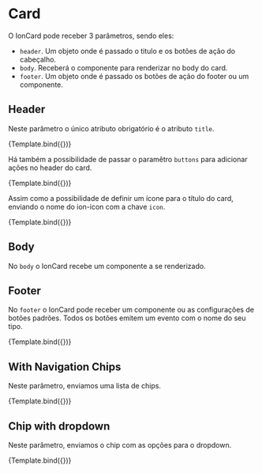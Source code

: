 
<Meta title="Ion/Data Display/Card" component={CardIonComponent} />


# Card

O IonCard pode receber 3 parâmetros, sendo eles:

- `header`. Um objeto onde é passado o titulo e os botões de ação do cabeçalho.
- `body`. Receberá o componente para renderizar no body do card.
- `footer`. Um objeto onde é passado os botões de ação do footer ou um componente.

## Header

Neste parâmetro o único atributo obrigatório é o atributo `title`.

<Canvas>
  <Story
    name="Without Buttons"
    args={{
      configuration: {
        header: {
          title: 'Com risco de atraso',
        },
      },
    }}
    decorators={[
      moduleMetadata({
        declarations: [ChipComponent, InfoBadgeComponent],
        imports: [CommonModule, ButtonModule],
      }),
    ]}
  >
    {Template.bind({})}
  </Story>
</Canvas>

Há também a possibilidade de passar o paramêtro `buttons` para adicionar ações no header do card.

<Canvas>
  <Story
    name="With Buttons"
    args={{
      configuration: {
        header: {
          title: 'Com risco de atraso',
          buttons: [
            {
              type: 'ghost',
              label: '',
              circular: true,
              icon: 'refresh',
              nameAction: 'refresh',
            },
            {
              type: 'ghost',
              label: '',
              circular: true,
              icon: 'trash',
              nameAction: 'trash',
            },
          ],
        },
      },
    }}
    decorators={[
      moduleMetadata({
        declarations: [ChipComponent, InfoBadgeComponent],
        imports: [CommonModule, ButtonModule],
      }),
    ]}
  >
    {Template.bind({})}
  </Story>
</Canvas>

Assim como a possibilidade de definir um ícone para o título do card, enviando o nome do ion-icon com a chave `icon`.

<Canvas>
  <Story
    name="With Icon Title"
    args={{
      configuration: {
        header: {
          title: 'Card de pesquisa',
          icon: 'search',
        },
      },
    }}
    decorators={[
      moduleMetadata({
        declarations: [ChipComponent, InfoBadgeComponent],
        imports: [CommonModule, ButtonModule],
      }),
    ]}
  >
    {Template.bind({})}
  </Story>
</Canvas>

## Body

No `body` o IonCard recebe um componente a se renderizado.

## Footer

No `footer` o IonCard pode receber um componente ou as configurações de botões padrões. Todos os botões emitem um evento com o nome do seu tipo.

<Canvas>
  <Story
    name="With Footer"
    args={{
      configuration: {
        header: {
          title: 'Com risco de atraso',
        },
        body: TemplateButton,
        footer: {
          buttons: {
            primary: { label: 'Primary' },
            secondary: { label: 'Secondary' },
            ghost: { label: 'Ghost' },
          },
        },
      },
    }}
    decorators={[
      moduleMetadata({
        declarations: [ChipComponent, InfoBadgeComponent],
        imports: [CommonModule, ButtonModule],
      }),
    ]}
  >
    {Template.bind({})}
  </Story>
</Canvas>

## With Navigation Chips

Neste parâmetro, enviamos uma lista de chips.

<Canvas>
  <Story
    name="With Chips"
    args={{
      configuration: {
        header: {
          title: 'Com risco de atraso',
          chips: [{ label: 'first' }, { label: 'second' }],
        },
      },
    }}
    decorators={[
      moduleMetadata({
        declarations: [ChipComponent, InfoBadgeComponent],
        imports: [CommonModule, ButtonModule],
      }),
    ]}
  >
    {Template.bind({})}
  </Story>
</Canvas>

## Chip with dropdown

Neste parâmetro, enviamos o chip com as opções para o dropdown.

<Canvas>
  <Story
    name="With Options In Chip Dropdown"
    args={{
      configuration: {
        header: {
          title: 'Animais para escolher',
          chips: [
            {
              label: 'Animais',
              options: [{ label: 'Cat' }, { label: 'Dog' }],
              icon: 'close',
            },
          ],
        },
      },
    }}
    decorators={[
      moduleMetadata({
        declarations: [ChipComponent, InfoBadgeComponent],
        imports: [CommonModule, ButtonModule],
      }),
    ]}
  >
    {Template.bind({})}
  </Story>
</Canvas>
